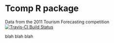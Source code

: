 # Tcomp R package
Data from the 2011 Tourism Forecasting competition
[![Travis-CI Build Status](https://travis-ci.org/ellisp/Tcomp.svg?branch=master)](https://travis-ci.org/ellisp/Tcomp)

blah blah blah
